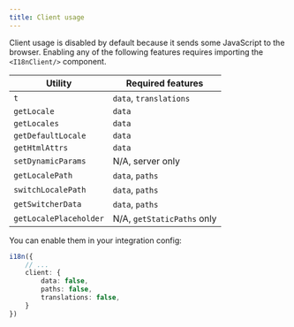 ```yaml
---
title: Client usage
---
```


Client usage is disabled by default because it sends some JavaScript to the browser.
Enabling any of the following features requires importing the `<I18nClient/>` component.

| Utility                | Required features          |
|------------------------|----------------------------|
| `t`                    | `data`, `translations`     |
| `getLocale`            | `data`                     |
| `getLocales`           | `data`                     |
| `getDefaultLocale`     | `data`                     |
| `getHtmlAttrs`         | `data`                     |
| `setDynamicParams`     | N/A, server only           |
| `getLocalePath`        | `data`, `paths`            |
| `switchLocalePath`     | `data`, `paths`            |
| `getSwitcherData`      | `data`, `paths`            |
| `getLocalePlaceholder` | N/A, `getStaticPaths` only |

You can enable them in your integration config:

```ts title="astro.config.mjs"
i18n({
    // ...
    client: {
        data: false,
        paths: false,
        translations: false,
    }
})
```
